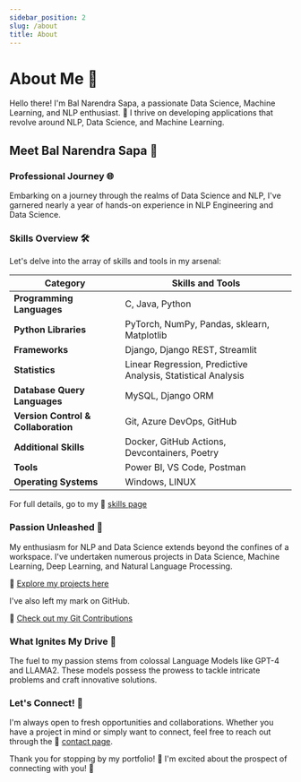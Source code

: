 ---
sidebar_position: 2
slug: /about
title: About
---

# About Me 👋

Hello there! I'm Bal Narendra Sapa, a passionate Data Science, Machine Learning, and NLP enthusiast. 🚀 I thrive on developing applications that revolve around NLP, Data Science, and Machine Learning.

## Meet Bal Narendra Sapa 🚀

### Professional Journey 🌐

Embarking on a journey through the realms of Data Science and NLP, I've garnered nearly a year of hands-on experience in NLP Engineering and Data Science.

### Skills Overview 🛠️

Let's delve into the array of skills and tools in my arsenal:

| **Category**                       | **Skills and Tools**                                         |
|------------------------------------|--------------------------------------------------------------|
| **Programming Languages**          | C, Java, Python                                              |
| **Python Libraries**               | PyTorch, NumPy, Pandas, sklearn, Matplotlib                  |
| **Frameworks**                     | Django, Django REST, Streamlit                               |
| **Statistics**                     | Linear Regression, Predictive Analysis, Statistical Analysis|
| **Database Query Languages**        | MySQL, Django ORM                                            |
| **Version Control & Collaboration** | Git, Azure DevOps, GitHub                                    |
| **Additional Skills**              | Docker, GitHub Actions, Devcontainers, Poetry                |
| **Tools**                          | Power BI, VS Code, Postman                                   |
| **Operating Systems**              | Windows, LINUX                                               |

For full details, go to my 🔗 [skills page](/portfolio/skills)

### Passion Unleashed 🌟

My enthusiasm for NLP and Data Science extends beyond the confines of a workspace. I've undertaken numerous projects in Data Science, Machine Learning, Deep Learning, and Natural Language Processing.

🔗 [Explore my projects here](/portfolio/projects)

I've also left my mark on GitHub.

🔗 [Check out my Git Contributions](/portfolio/git)

### What Ignites My Drive 🚀

The fuel to my passion stems from colossal Language Models like GPT-4 and LLAMA2. These models possess the prowess to tackle intricate problems and craft innovative solutions.

### Let's Connect! 🤝

I'm always open to fresh opportunities and collaborations. Whether you have a project in mind or simply want to connect, feel free to reach out through the 🔗 [contact page](/portfolio/contact).

Thank you for stopping by my portfolio! 🌟 I'm excited about the prospect of connecting with you! 🚀